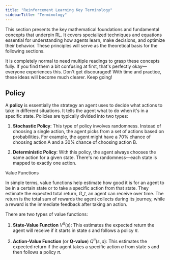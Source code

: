 ```yaml
---
title: "Reinforcement Learning Key Terminology"
sidebarTitle: "Terminology"
---
```


This section presents the key mathematical foundations and fundamental concepts that underpin RL. It covers specialized techniques and equations essential for understanding how agents learn, make decisions, and optimize their behavior. These principles will serve as the theoretical basis for the following sections.

<Tip>
  It is completely normal to need multiple readings to grasp these concepts fully. If you find them a bit confusing at first, that's perfectly okay—everyone experiences this. Don't get discouraged! With time and practice, these ideas will become much clearer. Keep going!
</Tip>

## <Icon icon="brain-circuit" />  Policy&#x20;

A **policy** is essentially the strategy an agent uses to decide what actions to take in different situations. It tells the agent what to do when it's in a specific state. Policies are typically divided into two types:

1. **Stochastic Policy**: This type of policy involves randomness. Instead of choosing a single action, the agent picks from a set of actions based on probabilities. For example, the agent might have a 70% chance of choosing action A and a 30% chance of choosing action B.

2. **Deterministic Policy**: With this policy, the agent always chooses the same action for a given state. There's no randomness—each state is mapped to exactly one action.

<Icon icon="brain-circuit" /> Value Functions

In simple terms, value functions help estimate how good it is for an agent to be in a certain state or to take a specific action from that state. They estimate the expected total return, $G\_t$​, an agent can receive over time. The return is the total sum of rewards the agent collects during its journey, while a reward is the immediate feedback after taking an action.

There are two types of value functions:

1. **State-Value Function** $V^{\pi}(s)$​: This estimates the expected return the agent will receive if it starts in state $s$ and follows a policy  $\pi$.

2. **Action-Value Function** (or **Q-value**) $Q^{\pi}(s, a)$​: This estimates the expected return if the agent takes a specific action $a$ from state $s$ and then follows a policy $\pi$.